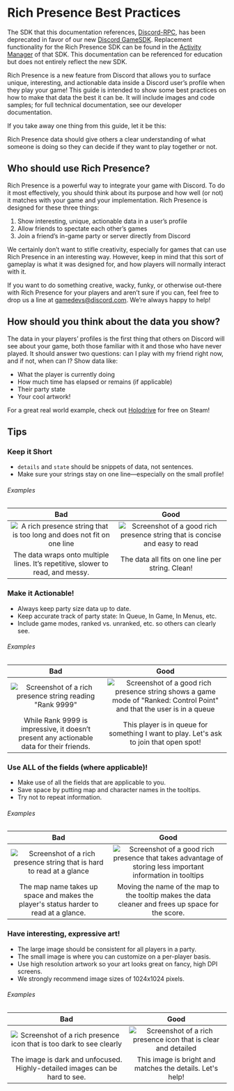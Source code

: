 # Rich Presence Best Practices

<Alert type="danger">

The SDK that this documentation references, [Discord-RPC](https://github.com/discord/discord-rpc), has been deprecated in favor of our new [Discord GameSDK](/game-sdk/sdk-starter-guide/). Replacement functionality for the Rich Presence SDK can be found in the [Activity Manager](/game-sdk/activities/) of that SDK. This documentation can be referenced for education but does not entirely reflect the new SDK.

</Alert>

Rich Presence is a new feature from Discord that allows you to surface unique, interesting, and actionable data inside a Discord user’s profile when they play your game! This guide is intended to show some best practices on how to make that data the best it can be. It will include images and code samples; for full technical documentation, see our developer documentation.

If you take away one thing from this guide, let it be this:

<Alert type="warn">

Rich Presence data should give others a clear understanding of what someone is doing so they can decide if they want to play together or not.

</Alert>

## Who should use Rich Presence?

Rich Presence is a powerful way to integrate your game with Discord. To do it most effectively, you should think about its purpose and how well (or not) it matches with your game and your implementation. Rich Presence is designed for these three things:

1. Show interesting, unique, actionable data in a user’s profile
2. Allow friends to spectate each other’s games
3. Join a friend’s in-game party or server directly from Discord

We certainly don’t want to stifle creativity, especially for games that can use Rich Presence in an interesting way. However, keep in mind that this sort of gameplay is what it was designed for, and how players will normally interact with it.

If you want to do something creative, wacky, funky, or otherwise out-there with Rich Presence for your players and aren’t sure if you can, feel free to drop us a line at [gamedevs@discord.com](mailto:gamedevs@discord.com). We’re always happy to help!

## How should you think about the data you show?

The data in your players’ profiles is the first thing that others on Discord will see about your game, both those familiar with it and those who have never played. It should answer two questions: can I play with my friend right now, and if not, when can I? Show data like:

- What the player is currently doing
- How much time has elapsed or remains (if applicable)
- Their party state
- Your cool artwork!

For a great real world example, check out [Holodrive](https://store.steampowered.com/app/370770/Holodrive/) for free on Steam!

## Tips

### Keep it Short

- `details` and `state` should be snippets of data, not sentences.
- Make sure your strings stay on one line—especially on the small profile!

###### Examples

|                                             Bad                                              |                                                Good                                                 |
| :------------------------------------------------------------------------------------------: | :-------------------------------------------------------------------------------------------------: |
| ![A rich presence string that is too long and does not fit on one line](rp-long-strings.png) | ![Screenshot of a good rich presence string that is concise and easy to read](rp-short-strings.png) |
|       The data wraps onto multiple lines. It’s repetitive, slower to read, and messy.        |                          The data all fits on one line per string. Clean!                           |

### Make it Actionable!

- Always keep party size data up to date.
- Keep accurate track of party state: In Queue, In Game, In Menus, etc.
- Include game modes, ranked vs. unranked, etc. so others can clearly see.

###### Examples

|                                           Bad                                            |                                                                     Good                                                                     |
| :--------------------------------------------------------------------------------------: | :------------------------------------------------------------------------------------------------------------------------------------------: |
|    ![Screenshot of a rich presence string reading "Rank 9999"](rp-non-actionable.png)    | ![Screenshot of a good rich presence string shows a game mode of "Ranked: Control Point" and that the user is in a queue](rp-actionable.png) |
| While Rank 9999 is impressive, it doesn’t present any actionable data for their friends. |                           This player is in queue for something I want to play. Let's ask to join that open spot!                            |

### Use ALL of the fields (where applicable)!

- Make use of all the fields that are applicable to you.
- Save space by putting map and character names in the tooltips.
- Try not to repeat information.

###### Examples

|                                               Bad                                               |                                                              Good                                                               |
| :---------------------------------------------------------------------------------------------: | :-----------------------------------------------------------------------------------------------------------------------------: |
| ![Screenshot of a rich presence string that is hard to read at a glance](rp-not-all-fields.png) | ![Screenshot of a good rich presence that takes advantage of storing less important information in tooltips](rp-all-fields.png) |
|      The map name takes up space and makes the player's status harder to read at a glance.      |               Moving the name of the map to the tooltip makes the data cleaner and frees up space for the score.                |

### Have interesting, expressive art!

- The large image should be consistent for all players in a party.
- The small image is where you can customize on a per-player basis.
- Use high resolution artwork so your art looks great on fancy, high DPI screens.
- We strongly recommend image sizes of 1024x1024 pixels.

###### Examples

|                                          Bad                                          |                                       Good                                        |
| :-----------------------------------------------------------------------------------: | :-------------------------------------------------------------------------------: |
| ![Screenshot of a rich presence icon that is too dark to see clearly](rp-bad-art.png) | ![Screenshot of a rich presence icon that is clear and detailed](rp-good-art.png) |
|      The image is dark and unfocused. Highly-detailed images can be hard to see.      |             This image is bright and matches the details. Let's help!             |
